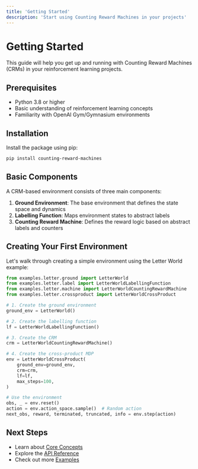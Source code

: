 ```yaml
---
title: 'Getting Started'
description: 'Start using Counting Reward Machines in your projects'
---
```


# Getting Started

This guide will help you get up and running with Counting Reward Machines (CRMs) in your reinforcement learning projects.

## Prerequisites

- Python 3.8 or higher
- Basic understanding of reinforcement learning concepts
- Familiarity with OpenAI Gym/Gymnasium environments

## Installation

Install the package using pip:

```bash
pip install counting-reward-machines
```

## Basic Components

A CRM-based environment consists of three main components:

1. **Ground Environment**: The base environment that defines the state space and dynamics
2. **Labelling Function**: Maps environment states to abstract labels
3. **Counting Reward Machine**: Defines the reward logic based on abstract labels and counters

## Creating Your First Environment

Let's walk through creating a simple environment using the Letter World example:

```python
from examples.letter.ground import LetterWorld
from examples.letter.label import LetterWorldLabellingFunction
from examples.letter.machine import LetterWorldCountingRewardMachine
from examples.letter.crossproduct import LetterWorldCrossProduct

# 1. Create the ground environment
ground_env = LetterWorld()

# 2. Create the labelling function
lf = LetterWorldLabellingFunction()

# 3. Create the CRM
crm = LetterWorldCountingRewardMachine()

# 4. Create the cross-product MDP
env = LetterWorldCrossProduct(
    ground_env=ground_env,
    crm=crm,
    lf=lf,
    max_steps=100,
)

# Use the environment
obs, _ = env.reset()
action = env.action_space.sample()  # Random action
next_obs, reward, terminated, truncated, info = env.step(action)
```

## Next Steps

- Learn about [Core Concepts](/concepts)
- Explore the [API Reference](/api-reference)
- Check out more [Examples](/examples) 
